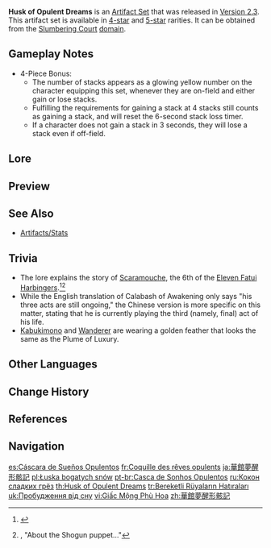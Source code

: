 {{Artifact Set Infobox
|id        = 517
|flower    = Bloom Times
|plume     = Plume of Luxury
|sands     = Song of Life
|goblet    = Calabash of Awakening
|circlet   = Skeletal Hat
|2pcBonus  = [[DEF]] +30%
|4pcBonus  = A character equipped with this Artifact set will obtain the Curiosity effect in the following conditions:<br>When on the field, the character gains 1 stack after hitting an opponent with a {{Geo}} attack, triggering a maximum of once every 0.3s.<br>When off the field, the character gains 1 stack every 3s.<br>Curiosity can stack up to 4 times, each providing 6% [[DEF]] and a 6% {{Color|[[Geo DMG Bonus]]}}.<br>When 6 seconds pass without gaining a Curiosity stack, 1 stack is lost.
|source4.1 = [[Slumbering Court]]
|source5.1 = [[Slumbering Court]]
|source5.2 = [[Artifact Strongbox: Husk of Opulent Dreams]]
|eff_att1  = DEF Increase
|eff_att2  = Geo DMG Bonus
|eff_att3  = Elemental DMG Bonus
|eff_att4  = 
}}
'''Husk of Opulent Dreams''' is an [[Artifact Set]] that was released in [[Version/2.3|Version 2.3]]. This artifact set is available in [[:Category:4-Star Artifacts|4-star]] and [[:Category:5-Star Artifacts|5-star]] rarities. It can be obtained from the [[Slumbering Court]] [[Domains|domain]].

==Gameplay Notes==
* 4-Piece Bonus:
** The number of stacks appears as a glowing yellow number on the character equipping this set, whenever they are on-field and either gain or lose stacks.
** Fulfilling the requirements for gaining a stack at 4 stacks still counts as gaining a stack, and will reset the 6-second stack loss timer.
** If a character does not gain a stack in 3 seconds, they will lose a stack even if off-field.

==Lore==
{{Artifact Lore}}

==Preview==
{{Preview
|file1=Artifact Husk of Opulent Dreams Passive 1
|caption1=4-Piece Bonus - Gaining one stack while on the field

|file2=Artifact Husk of Opulent Dreams Passive 2
|caption2=4-Piece Bonus - Losing stacks while on the field
}}

==See Also==
*[[Artifacts/Stats]]

==Trivia==
*The lore explains the story of [[Scaramouche]], the 6th of the [[Eleven Fatui Harbingers]].<ref>{{Ref/VO|Raiden Shogun|About Kunikuzushi}}</ref><ref>{{Ref/Quest|Wishes (Quest)}}, "About the Shogun puppet..."</ref>
*While the English translation of Calabash of Awakening only says "his three acts are still ongoing," the Chinese version is more specific on this matter, stating that he is currently playing the third (namely, final) act of his life.
*[[The Balladeer#Pre-Fatui Life|Kabukimono]] and [[Wanderer]] are wearing a golden feather that looks the same as the Plume of Luxury.

==Other Languages==
{{Other Languages
|en      = Husk of Opulent Dreams
|zhs     = 华馆梦醒形骸记
|zhs_rm  = Huáguǎn Mèngxǐng Xínghái Jì
|zht     = 華館夢醒形骸記
|zht_rm  = Huáguǎn Mèngxǐng Xínghái Jì
|zh_tl   = Tales of the [[Shakkei Pavilion|Opulent Mansion]], Awakening from a Dream, and the [[Scaramouche|Soulless Body]]{{Sino|zh|ja}}
|ja      = 華館夢醒形骸記
|ja_rm   = Kakan Musei Keigai Ki{{Assumed}}
|ja_tl   = Tales of the [[Shakkei Pavilion|Opulent Mansion]], Awakening from a Dream, and the [[Scaramouche|Soulless Body]]
|ja_note = See the lore of Calabash of Awakening for the meaning of the name.
|ko      = 풍요로운 꿈의 껍데기
|ko_rm   = Pung'yoroun Kkum-ui Kkeopdegi
|ko_tl   = Husk of Opulent Dreams
|es      = Cáscara de Sueños Opulentos
|es_tl   = Husk of Opulent Dreams
|fr      = Coquille des rêves opulents
|fr_tl   = Shell of Opulent Dreams
|ru      = Кокон сладких грёз
|ru_tl   = Cocoon of Sweet Dreams
|th      = Husk of Opulent Dreams
|vi      = Giấc Mộng Phù Hoa
|vi_tl   = Dream of Opulence
|de      = Schale der üppigen Träume
|de_tl   = Husk of Opulent Dreams
|id      = Husk of Opulent Dreams
|pt      = Casca de Sonhos Opulentos
|pt_tl   = Shell of Opulent Dreams
|tr      = Bereketli Rüyaların Hatıraları
|tr_tl   = Fertile Dreams' Memories
|it      = Guscio dei sogni opulenti
|it_tl   = Husk of Opulent Dreams
}}

==Change History==
{{Change History|2.3}}

==References==
{{Reflist}}

==Navigation==
{{Artifact Navbox}}

[[es:Cáscara de Sueños Opulentos]]
[[fr:Coquille des rêves opulents]]
[[ja:華館夢醒形骸記]]
[[pl:Łuska bogatych snów]]
[[pt-br:Casca de Sonhos Opulentos]]
[[ru:Кокон сладких грёз]]
[[th:Husk of Opulent Dreams]]
[[tr:Bereketli Rüyaların Hatıraları]]
[[uk:Пробудження від сну]]
[[vi:Giấc Mộng Phù Hoa]]
[[zh:華館夢醒形骸記]]
